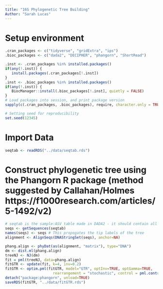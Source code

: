 ```yaml
---
title: "16S Phylogenetic Tree Building"
Author: "Sarah Lucas"
---
```

# Setup environment
```r
.cran_packages <- c("tidyverse", "gridExtra", "ips")
.bioc_packages <- c("dada2", "DECIPHER", "phangorn", "ShortRead")

.inst <- .cran_packages %in% installed.packages()
if(any(!.inst)) {
   install.packages(.cran_packages[!.inst])
}
.inst <- .bioc_packages %in% installed.packages()
if(any(!.inst)) {
   BiocManager::install(.bioc_packages[!.inst], quietly = FALSE)
}
# Load packages into session, and print package version
sapply(c(.cran_packages, .bioc_packages), require, character.only = TRUE)

# Setting seed for reproducibility
set.seed(12345)
```

# Import Data
```r
seqtab <- readRDS("../data/seqtab.rds")
```

# Construct phylogenetic tree using the Phangorn R package (method suggested by Callahan/Holmes https://f1000research.com/articles/5-1492/v2)
```r
# seqtab is the sample:ASV table made in DADA2 - it should contain all samples and ASVs
seqs <- getSequences(seqtab)
names(seqs) <- seqs # This propogates the tip labels of the tree
alignment <- AlignSeqs(DNAStringSet(seqs), anchor=NA)

phang.align <- phyDat(as(alignment, "matrix"), type="DNA")
dm <- dist.ml(phang.align)
treeNJ <- NJ(dm)
fit = pml(treeNJ, data=phang.align)
fitGTR <- update(fit, k=4, inv=0.2)
fitGTR <- optim.pml(fitGTR, model="GTR", optInv=TRUE, optGamma=TRUE,
                      rearrangement = "stochastic", control = pml.control(trace = 0))
detach("package:phangorn", unload=TRUE)
saveRDS(fitGTR, "../data/fitGTR.rds")
```